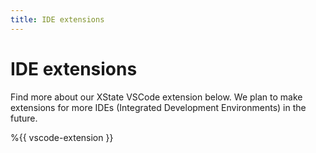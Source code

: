 ```yaml
---
title: IDE extensions
---
```


# IDE extensions

Find more about our XState VSCode extension below. We plan to make extensions for more IDEs (Integrated Development Environments) in the future.

%{{ vscode-extension }}
